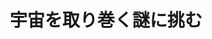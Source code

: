 ﻿---
title: "宇宙を取り巻く謎に挑む"
category: "理学"
vol: "78"
interviewee: "山口 昌英"
url: ""
tags: []
pdf: "78-5-yamaguchi.pdf"
facephoto: ""
career: ""
preface: "山口先生は、宇宙の始まりや宇宙の実態はどのようなものなのかを追い求め研究をしている。宇宙理論 研究では、研究対象を直接手にとって実験を行うことができないため、どのように研究すべきかという根 本的な問いが大きな問題となる。本稿では、宇宙理論研究に特有の3つのアプローチを手がかりに、広大 な宇宙に挑む先生の研究スタイルを、具体的な宇宙現象を例に紹介する。"
---
